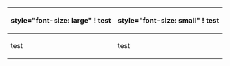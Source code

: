 {| style="text-align:center;"
! style="font-size: large" ! test
! style="font-size: small" ! test
|-
| test
| test
|}
